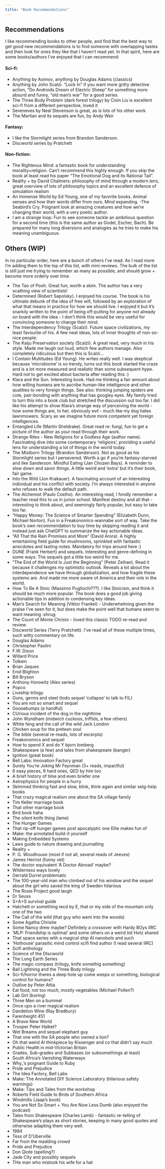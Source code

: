```yaml
---
title: "Book Recommendations"
---
```


## Recommendations
I like recommending books to other people, and find that the best way to get good new recommendations is to find someone with overlapping tastes and then look for ones they like that I haven't read yet. In that spirit, here are some books/authors I've enjoyed that I can recommend:

#### Sci-fi:
- Anything by Asimov, anything by Douglas Adams (classics)
- Anything by John Scalzi. "Lock In" if you want more gritty detective action, "Do Androids Dream of Electric Sheep" for something more absurd and funny, "old man's war" for a good series
- The Three Body Problem (dark forest trilogy) by Cixin Liu is excellent sci-fi from a different perspective, loved it
- Seveneves by Neal Stevenson is great, as is lots of his other work
- The Martian and its sequels are fun, by Andy Weir

#### Fantasy:
- I like the Stormlight series from Brandon Sanderson. 
- Discworld series by Pratchett 

#### Non-fiction:
- The Righteous Mind: a fantastic book for understanding morality+religion. Can't recommend this highly enough. If you skip the book at least read his paper "The Emotional Dog and its Rational Tail".
- Reality + by David Chalmers: philosophy of mind through a modern lens, great overview of lots of philosophy topics and an excellent defence of simulation realism
- An Immense World by Ed Young, one of my favorite books. Animal senses and how their words differ from ours. Mind expanding. 
-The Seabird's Cry. Poignant look at amazing creatures and how we're changing their world, with a very poetic author. 
- I am a strange loop: Fun to see someone tackle an ambitious question for a second time (this is the same author as Godel, Escher, Bach). Be prepared for many long diversions and analogies as he tries to make his meaning unambiguous.

## Others (WIP)

In no particular order, here are a bunch of others I've read. As I read more I'm adding them to the top of this list, with mini-reviews. The bulk of the list is still just me trying to remember as many as possible, and should grow + become more orderly over time.

- The Tao of Pooh. Great fun, worth a skim. The author has a very scathing view of scientists! 
- Determined (Robert Sapolsky). I enjoyed his course. The book is his ultimate debunk of the idea of free will, followed by an exploration of what that means in practice for how we should live. I enjoyed it but it's snarkily written to the point of being off-putting for anyone not already on board with the idea - I don't think this would be very useful for convincing someone to change their mind.
- The Interdependency Trilogy (Scalzi). Future space civilizations, my least favourite of his. A few neat ideas, lots of inner thoughts of non-so-nice people. 
- The Kaiju Preservation society (Scalzi). A great read, very much in his style. Made me laugh out loud, which few authors manage. Also completely ridiculous but then this is Scalzi...
- I Contain Multitudes (Ed Young). He writes really well. I was skeptical because 'microbiome' is so trendy, turns out this book started the craze and is a lot more measured and realistic than some subsequent hype. Hard not to get excited about bacteria after reading this :)
- Klara and the Sun. Interesting book. Had me thinking a fair amount about how willing humans are to ascribe human-like intelligence and other qualities to very foreign things. See also: thinking jumping spiders are cute, pair-bonding with anything that has googley eyes. My family tried to turn this into a book club but stretched the discussion out too far. I did like his attempt to show Klara's strange way of perceiving the world - how some things are, to her, obviously evil - much like my dog hates lawnmowers. Scary as we imagine future more competent yet foreign intelligences.
- Entangled Life (Martin Sheldrake). Great read re: fungi, fun to get a picture of the author as your read through their work.
- Strange Rites - New Religions for a Godless Age (author name). Fascinating dive into some contemporary 'religions', providing a useful lens for understanding a lot of things in the world today. 
- The Mistborn Trilogy (Brandon Sanderson). Not as good as his Stormlight series but I persevered. Worth a go if you're fantasy-starved and like Sanderson. 
Mindful Eating (Jan Chozen Bays). A reminder to slow down and savor things. A little weird and 'extra' but it's their book, fair game. 
- Into the Wild (Jon Krakauer). A fascinating account of an interesting individual and his conflict with society. I'm always interested in anyone who refuses to walk the default path. 
- The Alchemist (Paulo Coelho). An interesting read, I fondly remember a teacher read this to us in junior school. Manifest destiny and all that - interesting to think about, and seemingly fairly popular, but easy to take too far.
- "Happy Money: The Science of Smarter Spending" (Elizabeth Dunn, Michael Norton). Fun in a Freakonomics-wannabe sort of way. Take the book's own recommendation to buy time by skipping reading it and instead just ask ChatGPT to summarize the key actionable ideas.
- "All That the Rain Promises and More" (David Arora). A highly entertaining field guide for mushrooms, sprinkled with fantastic anecdotes and tasting notes. Mandatory for trips around here :)
- DUNE (Frank Herbert) and sequels. Interesting and genre-defining in some ways. The sequels got a little too weird for me. 
- "The End of the World Is Just the Beginning" (Peter Zeihan). Read it because it challenges my optimistic outlook. Reveals a lot about the interdependence we have through globalization, and how fragile these systems are. And made me more aware of America and their role in the world.
- How To Be A Stoic (Massimo Pugliochi???). I like Stoicism, and think it should be much more popular. The book does a good job giving actionable tips in addition to condensing key ideas.
- Man's Search for Meaning (Viktor Frankel) - Underwhelming given the praise I've seen for it, but does make the point well that humans seem to want meaning :shrug:
- The Count of Monte Christo - loved this classic TODO re-read and review.
- Discworld Series (Terry Pratchett). I've read all of these multiple times, such witty commentary on life.
- Douglas Adams
- Christopher Paolini
- F.W. Dixon
- Willard Price
- Tolkein
- Brian Jaques
- Enid Blighton
- Bill Bryson
- Anthony Horowitz (Alex series)
- Popco
- Liveship trilogy
- Guns, germs and steel (todo sequel 'collapse' to talk to FIL)
- You are not so smart and sequel
- Goosebumps (a handful)
- CUrious incident of the dog in the nighttime
- John Wyndham (midwich cuckoos, triffids, a few others)
- White fang and the call of the wild Jack London
- Chicken soup for the preteen soul
- The bible (several re-reads, lots of excerpts)
- Freakonomics and sequel
- How to spend X and do Y bjorn lomberg
- Shakespeare (a few) and tales from shakespeare (banger)
- Ignition (great book)
- Bell Labs: Innovation Factory great
- Surely You're Joking Mr Feynman (3+ reads, impactful)
- 6 easy pieces, 6 hard ones, QED by him too
- A brief history of time and even briefer one
- Astrophysics for people in a hurry
- Skimmed thinking fast and slow, blink, think again and similar selg-help books
- That crazy magical realism one about the SA village family
- Tim Keller marriage book
- That other marriage book
- Bird book haha
- The silent knife thing (lame)
- The Hunger Games
- That rip-off hunger games post apocalyptic one Ellie makes fun of
- Make: the annotated build-it yourself
- Making Embedded Systems
- Laws guide to nature drawing and journalling
- Reality + 
- P. G. Woodhouse  (most if not all, several reads of Jeeves)
- James Herriot (funny vet)
- The doctor equivalent 'A Doctor Abroad' maybe?
- Wilderness ways lovely
- Gerrald Durrel problematic
- The 100-year-old man who climbed out of his window and the sequel about the girl who saved the king of Sweden hilarious
- The Rosie Project good laugh
- Dr Seuss
- S>A>S survival guide
- Hatchett or something recd by E, that or my side of the mountain only one of the two
- The Call of the wild (that guy who went into the woods)
- Some Agatha Christie
- Some Nancy drew maybe? Definitely a crossover with Hardy BOys IIRC
- 'MLP: Friendship is optimal' and some others on a weird list Hotz shared
- That space series with a magical ship AI nanobots and such
- 'Hothouse' parasitic mind control scifi find author (I read several IIRC)
- Scifi anthology
- Science of the DIscworld
- The Long Earth Series
- The magic compass (trilogy, knife somethig something)
- Ball Lightning and the Three Body trilogy
- Sci-fi/horror theres a deep hole up come *wasps* or something, biological control for humans?
- Outlive by Peter Attia
- Eat food, not too much, mostly vegetables (Michael Pollen?)
- Lab Girl (boring)
- Three Men on a bummel
- Once upo a river magical realism
- Dandelion Wine (Ray Bradbury)
- Farenheight 451
- A Brave New World
- Trooper Peter Halket?
- Wet Breams and sequel elephant guy
- That one with the SA people who owned a lion? 
- Oh that weird AI thinkpiece by Kissenger and co that didn't say much
- Public Health in mid-VIctorian Britain
- Grades, Sub-grades and Subbases (or subsomethings at least)
- South Africa's Vanishing Waterways
- Why_'s poignant Guide to Ruby
- Pride and Prejudice
- The Idea Factory, Bell Labs 
- Make: The Annotated DIY Science Laboratory (hilarious safety warnings)
- Make: Tips and Tales from the workshop
- Roberts Field Guide to Birds of Southern Africa
- Windmills (Jaap's book)
- You are Not So Smart + You Are Now Less Dumb (also enjoyed the podcast)
- Tales from Shakespeare (Charles Lamb) - fantastic re-telling of Shakespeare's plays as short stories, keeping in many good quotes and otherwise adapting them very well. 
- 1984 
- Tess of D'Uberville
- Far from the madding crowd
- Pride and Prejudice
- Don Qiote (spelling?)
- Jade City and possibly sequels
- THe man who mistook his wife for a hat
